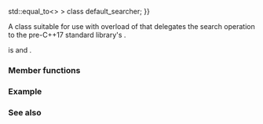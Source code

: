 {{cpp/title|default_searcher}}
{{cpp/utility/functional/navbar}}

{{dcl begin}}
{{dcl header|functional}}
{{dcl|since=c++17|
template&lt; class ForwardIt, class BinaryPredicate {{=}} std::equal_to&lt;&gt; &gt;
class default_searcher;
}}
{{dcl end}}

A class suitable for use with {{named req|Searcher}} overload of {{lc|std::search}} that delegates the search operation to the pre-C++17 standard library's {{lc|std::search}}.

{{tt|std::default_searcher}} is {{named req|CopyConstructible}} and {{named req|CopyAssignable}}.

===Member functions===
{{member|{{small|std::default_searcher::}}default_searcher|2=
{{dcl begin}}
{{dcla|since=c++17|constexpr=c++20|1=
default_searcher( ForwardIt pat_first,
                  ForwardIt pat_last,
                  BinaryPredicate pred = BinaryPredicate() );
}}
{{dcl end}}
Constructs a {{tt|std::default_searcher}} by storing copies of {{c|pat_first}}, {{c|pat_last}}, and {{c|pred}}.

===Parameters===
{{par begin}}
{{par|pat_first, pat_last|a pair of iterators designating the string to be searched for}}
{{par|pred|a callable object used to determine equality}}
{{par end}}

===Exceptions===
Any exceptions thrown by the copy constructors of {{tt|BinaryPredicate}} or {{tt|ForwardIt}}.
}}

{{member|{{small|std::default_searcher::}}operator()|2=
{{dcl begin}}
{{dcla|since=c++17|constexpr=c++20|1=
template&lt; class ForwardIt2 &gt;
std::pair&lt;ForwardIt2, ForwardIt2&gt;
    operator()( ForwardIt2 first, ForwardIt2 last ) const;
}}
{{dcl end}}
The member function called by the Searcher overload of {{lc|std::search}} to perform a search with this searcher.

Returns a pair of iterators {{tt|i, j}}, where {{tt|i}} is {{c|std::search(first, last, pat_first, pat_last, pred)}} and {{tt|j}} is {{c|std::next(i, std::distance(pat_first, pat_last))}} unless {{tt|std::search}} returned {{c|last}} (no match), in which case {{tt|j}} equals {{c|last}} as well.

===Parameters===
{{par begin}}
{{par|first, last|a pair of iterators designating the string to be examined}}
{{par end}}

===Return value===
A pair of iterators to the first and one past last positions in {{range|first|last}} where a subsequence that compares equal to {{range|pat_first|pat_last}} as defined by {{c|pred}} is located, or a pair of copies of {{c|last}} otherwise.
}}

===Example===
{{example
|code=
#include &lt;algorithm&gt;
#include &lt;functional&gt;
#include &lt;iomanip&gt;
#include &lt;iostream&gt;
#include &lt;string_view&gt;
 
int main()
{
    constexpr std::string_view in =
        "Lorem ipsum dolor sit amet, consectetur adipiscing elit, sed "
        "do eiusmod tempor incididunt ut labore et dolore magna aliqua";

    const std::string_view needle{"pisci"};

    auto it = std::search(in.begin(), in.end(),
                  std::default_searcher(
                      needle.begin(), needle.end()));
    if (it != in.end())
        std::cout &lt;&lt; "The string " &lt;&lt; std::quoted(needle) &lt;&lt; " found at offset "
                  &lt;&lt; it - in.begin() &lt;&lt; '\n';
    else
        std::cout &lt;&lt; "The string " &lt;&lt; std::quoted(needle) &lt;&lt; " not found\n";
}
|output=
The string "pisci" found at offset 43
}}

===See also===
{{dsc begin}}
{{dsc inc|cpp/algorithm/dsc search}}
{{dsc inc|cpp/utility/functional/dsc boyer_moore_searcher}}
{{dsc inc|cpp/utility/functional/dsc boyer_moore_horspool_searcher}}
{{dsc end}}

{{langlinks|de|es|ja|ru|zh}}